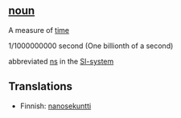 ==[[noun]]==

A measure of [[time]]

1/1000000000 second (One billionth of a second)

abbreviated [[ns]] in the [[SI-system]]

==Translations==

*Finnish: [[nanosekuntti]]